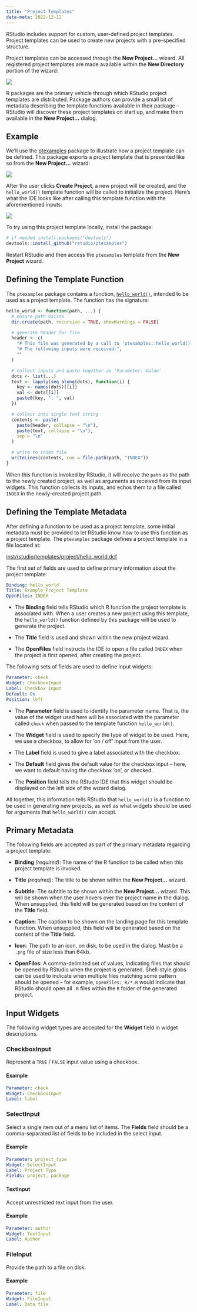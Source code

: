 ```yaml
---
title: "Project Templates"
date-meta: 2022-12-12
---
```


RStudio includes support for custom, user-defined project templates. Project templates can be used to create new projects with a pre-specified structure.

Project templates can be accessed through the **New Project...** wizard. All registered project templates are made available within the **New Directory** portion of the wizard:

![](images/new-project.png){fig-alt="A screenshot of the RStudio > New Project wizard"}

R packages are the primary vehicle through which RStudio project templates are distributed. Package authors can provide a small bit of metadata describing the template functions available in their package -- RStudio will discover these project templates on start up, and make them available in the **New Project...** dialog.

## Example

We'll use the [ptexamples](https://github.com/rstudio/ptexamples) package to illustrate how a project template can be defined. This package exports a project template that is presented like so from the **New Project...** wizard:

![](images/ptexamples-wizard.png){fig-alt="A screenshot of the Create Example Project Template wizard with a directory name and other user input options."}

After the user clicks **Create Project**, a new project will be created, and the `hello_world()` template function will be called to initialize the project. Here's what the IDE looks like after calling this template function with the aforementioned inputs:

![](images/ptexamples-rstudio.png){fig-alt="A screenshot of the newly created ptexamples RStudio project displaying the index with the user inputs."}

To try using this project template locally, install the package:

``` r
# if needed install.packages("devtools")
devtools::install_github("rstudio/ptexamples")
```

Restart RStudio and then access the `ptexamples` template from the **New Project** wizard.

## Defining the Template Function

The `ptexamples` package contains a function, [`hello_world()`](https://github.com/rstudio/ptexamples/blob/master/R/hello_world.R), intended to be used as a project template. The function has the signature:

``` r
hello_world <- function(path, ...) {
  # ensure path exists
  dir.create(path, recursive = TRUE, showWarnings = FALSE)

  # generate header for file
  header <- c(
    "# This file was generated by a call to 'ptexamples::hello_world()'.",
    "# The following inputs were received:",
    ""
  )

  # collect inputs and paste together as 'Parameter: Value'
  dots <- list(...)
  text <- lapply(seq_along(dots), function(i) {
    key <- names(dots)[[i]]
    val <- dots[[i]]
    paste0(key, ": ", val)
  })

  # collect into single text string
  contents <- paste(
    paste(header, collapse = "\n"),
    paste(text, collapse = "\n"),
    sep = "\n"
  )

  # write to index file
  writeLines(contents, con = file.path(path, "INDEX"))
}
```

When this function is invoked by RStudio, it will receive the `path` as the path to the newly created project, as well as arguments as received from its input widgets. This function collects its inputs, and echos them to a file called `INDEX` in the newly-created project path.

## Defining the Template Metadata

After defining a function to be used as a project template, some initial metadata must be provided to let RStudio know how to use this function as a project template. The `ptexamples` package defines a project template in a file located at:

[inst/rstudio/templates/project/hello_world.dcf](https://github.com/rstudio/ptexamples/blob/master/inst/rstudio/templates/project/hello_world.dcf)

The first set of fields are used to define primary information about the project template:

``` yaml
Binding: hello_world
Title: Example Project Template
OpenFiles: INDEX
```

-   The **Binding** field tells RStudio which R function the project template is associated with. When a user creates a new project using this template, the `hello_world()` function defined by this package will be used to generate the project.

-   The **Title** field is used and shown within the new project wizard.

-   The **OpenFiles** field instructs the IDE to open a file called `INDEX` when the project is first opened, after creating the project.

The following sets of fields are used to define input widgets:

``` yaml
Parameter: check
Widget: CheckboxInput
Label: Checkbox Input
Default: On
Position: left
```

-   The **Parameter** field is used to identify the parameter name. That is, the value of the widget used here will be associated with the parameter called `check` when passed to the template function `hello_world()`.

-   The **Widget** field is used to specify the type of widget to be used. Here, we use a checkbox, to allow for 'on / off' input from the user.

-   The **Label** field is used to give a label associated with the checkbox.

-   The **Default** field gives the default value for the checkbox input -- here, we want to default having the checkbox 'on', or checked.

-   The **Position** field tells the RStudio IDE that this widget should be displayed on the left side of the wizard dialog.

All together, this information tells RStudio that `hello_world()` is a function to be used in generating new projects, as well as what widgets should be used for arguments that `hello_world()` can accept.

## Primary Metadata

The following fields are accepted as part of the primary metadata regarding a project template:

-   **Binding** *(required)*: The name of the R function to be called when this project template is invoked.

-   **Title** *(required)*: The title to be shown within the **New Project...** wizard.

-   **Subtitle**: The subtitle to be shown within the **New Project...** wizard. This will be shown when the user hovers over the project name in the dialog. When unsupplied, this field will be generated based on the content of the **Title** field.

-   **Caption**: The caption to be shown on the landing page for this template function. When unsupplied, this field will be generated based on the content of the **Title** field.

-   **Icon**: The path to an icon, on disk, to be used in the dialog. Must be a `.png` file of size less than 64kb.

-   **OpenFiles**: A comma-delimited set of values, indicating files that should be opened by RStudio when the project is generated. Shell-style globs can be used to indicate when multiple files matching some pattern should be opened -- for example, `OpenFiles: R/*.R` would indicate that RStudio should open all `.R` files within the `R` folder of the generated project.

## Input Widgets

The following widget types are accepted for the **Widget** field in widget descriptions.

### CheckboxInput

Represent a `TRUE` / `FALSE` input value using a checkbox.

#### Example

``` yaml
Parameter: check
Widget: CheckboxInput
Label: label
```

### SelectInput

Select a single item out of a menu list of items. The **Fields** field should be a comma-separated list of fields to be included in the select input.

#### Example

``` yaml
Parameter: project_type
Widget: SelectInput
Label: Project Type
Fields: project, package
```

#### TextInput

Accept unrestricted text input from the user.

#### Example

``` yaml
Parameter: author
Widget: TextInput
Label: Author
```

### FileInput

Provide the path to a file on disk.

#### Example

``` yaml
Parameter: file
Widget: FileInput
Label: Data file
```

